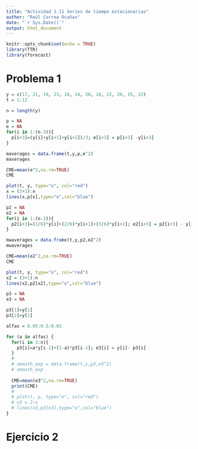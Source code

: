 ```yaml
---
title: "Actividad 1.11 Series de tiempo estacionarias"
author: "Raúl Correa Ocañas"
date: "`r Sys.Date()`"
output: html_document
---
```


```r
knitr::opts_chunk$set(echo = TRUE)
library(TTR)
library(forecast)
```

# Problema 1

```r
y = c(17, 21, 19, 23, 18, 16, 20, 18, 22, 20, 15, 22)
t = 1:12

n = length(y)
```


```r
p = NA
e = NA
for(i in 1:(n-3)){
  p[i+3]=(y[i]+y[i+1]+y[i+2])/3; e[i+3] = p[i+3] -y[i+3]
}

maverages = data.frame(t,y,p,e^2)
maverages

CME=mean(e^2,na.rm=TRUE)
CME

plot(t, y, type="o", col="red")
x = (3+1):n
lines(x,p[x],type="o",col="blue")

```
```r
p2 = NA
e2 = NA
for(i in 1:(n-3)){
  p2[i+3]=(1/6)*y[i]+(2/6)*y[i+1]+(3/6)*y[i+2]; e2[i+3] = p2[i+3] - y[i+3]
}

mwaverages = data.frame(t,y,p2,e2^2)
mwaverages

CME=mean(e2^2,na.rm=TRUE)
CME

plot(t, y, type="o", col="red")
x2 = (3+1):n
lines(x2,p2[x2],type="o",col="blue")
```
```r
p3 = NA
e3 = NA

p3[1]=y[1]
p3[2]=y[1]

alfas = 0.05:0.5:0.05

for (a in alfas) {
  for(i in 3:n){
    p3[i]=a*y[i-1]+(1-a)*p3[i-1]; e3[i] = y[i]- p3[i]
  }
  # 
  # smooth_exp = data.frame(t,y,p3,e3^2)
  # smooth_exp
  
  CME=mean(e3^2,na.rm=TRUE)
  print(CME)
  # 
  # plot(t, y, type="o", col="red")
  # x3 = 2:n
  # lines(x3,p3[x3],type="o",col="blue")
}


```


# Ejercicio 2

```r

```

